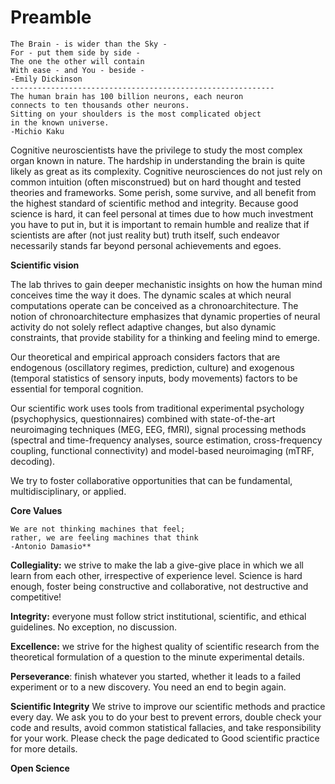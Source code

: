 # Preamble

    The Brain - is wider than the Sky -
    For - put them side by side -
    The one the other will contain
    With ease - and You - beside -
    -Emily Dickinson 
    -----------------------------------------------------------  
    The human brain has 100 billion neurons, each neuron 
    connects to ten thousands other neurons. 
    Sitting on your shoulders is the most complicated object 
    in the known universe.
    -Michio Kaku

Cognitive neuroscientists have the privilege to study the most complex organ known in nature. The hardship in understanding the brain is quite likely as great as its complexity. Cognitive neurosciences do not just rely on common intuition (often misconstrued) but on hard thought and tested theories and frameworks. Some perish, some survive, and all benefit from the highest standard of scientific method and integrity. Because good science is hard, it can feel personal at times due to how much investment you have to put in, but it is important to remain humble and realize that if scientists are after (not just reality but) truth itself, such endeavor necessarily stands far beyond personal achievements and egoes.

**Scientific vision**

The lab thrives to gain deeper mechanistic insights on how the human mind conceives time the way it does. The dynamic scales at which neural computations operate can be conceived as a chronoarchitecture. The notion of chronoarchitecture emphasizes that dynamic properties of neural activity do not solely reflect adaptive changes, but also dynamic constraints, that provide stability for a thinking and feeling mind to emerge.

Our theoretical and empirical approach considers factors that are endogenous (oscillatory regimes, prediction, culture) and exogenous (temporal statistics of sensory inputs, body movements) factors to be essential for temporal cognition. 

Our scientific work uses tools from traditional experimental psychology (psychophysics, questionnaires) combined with state-of-the-art neuroimaging techniques (MEG, EEG, fMRI), signal processing methods (spectral and time-frequency analyses, source estimation, cross-frequency coupling, functional connectivity) and model-based neuroimaging (mTRF, decoding). 

We try to foster collaborative opportunities that can be fundamental, multidisciplinary, or applied.


**Core Values**

    We are not thinking machines that feel; 
    rather, we are feeling machines that think
    -Antonio Damasio**


**Collegiality:** we strive to make the lab a give-give place in which we all learn from each other, irrespective of experience level. Science is hard enough, foster being constructive and collaborative, not destructive and competitive!

**Integrity:** everyone must follow strict institutional, scientific, and ethical guidelines. No exception, no discussion. 

**Excellence:** we strive for the highest quality of scientific research from the theoretical formulation of a question to the minute experimental details.

**Perseverance**: finish whatever you started, whether it leads to a failed experiment or to a new discovery. You need an end to begin again.

**Scientific Integrity**
We strive to improve our scientific methods and practice every day. 
We ask you to do your best to prevent errors, double check your code and results, avoid common statistical fallacies, and take responsibility for your work. 
Please check the page dedicated to Good scientific practice for more details.  

**Open Science**
